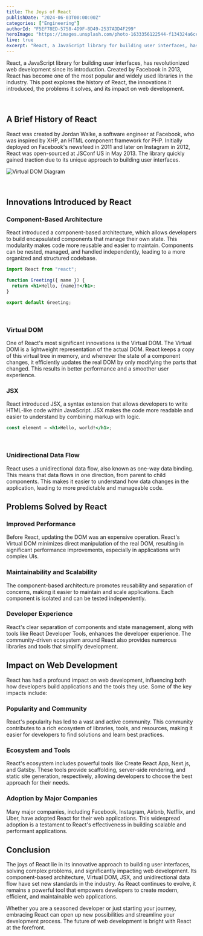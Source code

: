 ```yaml
---
title: The Joys of React
publishDate: "2024-06-03T00:00:00Z"
categories: ["Engineering"]
authorId: "F5EF78ED-5758-4D9F-8D49-2537ADD4F299"
heroImage: "https://images.unsplash.com/photo-1633356122544-f134324a6cee?q=80&w=2670&auto=format&fit=crop&ixlib=rb-4.0.3&ixid=M3wxMjA3fDB8MHxwaG90by1wYWdlfHx8fGVufDB8fHx8fA%3D%3D"
live: true
excerpt: "React, a JavaScript library for building user interfaces, has revolutionized web development since its introduction. Created by Facebook in 2013, React has become one of the most popular and widely used libraries in the industry. This post explores the history of React, the innovations it introduced, the problems it solves, and its impact on web development."
---
```


React, a JavaScript library for building user interfaces, has revolutionized web development since its introduction. Created by Facebook in 2013, React has become one of the most popular and widely used libraries in the industry. This post explores the history of React, the innovations it introduced, the problems it solves, and its impact on web development.

<br />

## A Brief History of React

React was created by Jordan Walke, a software engineer at Facebook, who was inspired by XHP, an HTML component framework for PHP. Initially deployed on Facebook's newsfeed in 2011 and later on Instagram in 2012, React was open-sourced at JSConf US in May 2013. The library quickly gained traction due to its unique approach to building user interfaces.

![Virtual DOM Diagram](https://images.unsplash.com/photo-1670057037226-b3d65909424f?q=80&w=2670&auto=format&fit=crop&ixlib=rb-4.0.3&ixid=M3wxMjA3fDB8MHxwaG90by1wYWdlfHx8fGVufDB8fHx8fA%3D%3D)

<br />

## Innovations Introduced by React

### Component-Based Architecture

React introduced a component-based architecture, which allows developers to build encapsulated components that manage their own state. This modularity makes code more reusable and easier to maintain. Components can be nested, managed, and handled independently, leading to a more organized and structured codebase.

```jsx
import React from "react";

function Greeting({ name }) {
  return <h1>Hello, {name}!</h1>;
}

export default Greeting;
```

<br />

### Virtual DOM

One of React's most significant innovations is the Virtual DOM. The Virtual DOM is a lightweight representation of the actual DOM. React keeps a copy of this virtual tree in memory, and whenever the state of a component changes, it efficiently updates the real DOM by only modifying the parts that changed. This results in better performance and a smoother user experience.

### JSX

React introduced JSX, a syntax extension that allows developers to write HTML-like code within JavaScript. JSX makes the code more readable and easier to understand by combining markup with logic.

```jsx
const element = <h1>Hello, world!</h1>;
```

<br />

### Unidirectional Data Flow

React uses a unidirectional data flow, also known as one-way data binding. This means that data flows in one direction, from parent to child components. This makes it easier to understand how data changes in the application, leading to more predictable and manageable code.

## Problems Solved by React

### Improved Performance

Before React, updating the DOM was an expensive operation. React's Virtual DOM minimizes direct manipulation of the real DOM, resulting in significant performance improvements, especially in applications with complex UIs.

### Maintainability and Scalability

The component-based architecture promotes reusability and separation of concerns, making it easier to maintain and scale applications. Each component is isolated and can be tested independently.

### Developer Experience

React's clear separation of components and state management, along with tools like React Developer Tools, enhances the developer experience. The community-driven ecosystem around React also provides numerous libraries and tools that simplify development.

## Impact on Web Development

React has had a profound impact on web development, influencing both how developers build applications and the tools they use. Some of the key impacts include:

### Popularity and Community

React's popularity has led to a vast and active community. This community contributes to a rich ecosystem of libraries, tools, and resources, making it easier for developers to find solutions and learn best practices.

### Ecosystem and Tools

React's ecosystem includes powerful tools like Create React App, Next.js, and Gatsby. These tools provide scaffolding, server-side rendering, and static site generation, respectively, allowing developers to choose the best approach for their needs.

### Adoption by Major Companies

Many major companies, including Facebook, Instagram, Airbnb, Netflix, and Uber, have adopted React for their web applications. This widespread adoption is a testament to React's effectiveness in building scalable and performant applications.

## Conclusion

The joys of React lie in its innovative approach to building user interfaces, solving complex problems, and significantly impacting web development. Its component-based architecture, Virtual DOM, JSX, and unidirectional data flow have set new standards in the industry. As React continues to evolve, it remains a powerful tool that empowers developers to create modern, efficient, and maintainable web applications.

Whether you are a seasoned developer or just starting your journey, embracing React can open up new possibilities and streamline your development process. The future of web development is bright with React at the forefront.
